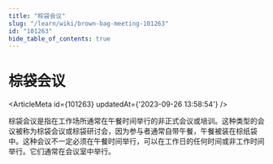 ```yaml
---
title: "棕袋会议"
slug: "/learn/wiki/brown-bag-meeting-101263"
id: "101263"
hide_table_of_contents: true
---
```



# 棕袋会议

<ArticleMeta id={101263} updatedAt={'2023-09-26 13:58:54'} />
<div className='border-solid border-b border-t-0 my-4 border-[var(--ifm-color-gray-300)]' />

棕袋会议是指在工作场所通常在午餐时间举行的非正式会议或培训。这种类型的会议被称为棕袋会议或棕袋研讨会，因为参与者通常自带午餐，午餐被装在棕纸袋中。这种会议不一定必须在午餐时间举行，可以在工作日的任何时间或非工作时间举行。它们通常在会议室中举行。
